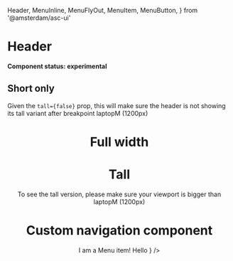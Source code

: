   Header,
  MenuInline,
  MenuFlyOut,
  MenuItem,
  MenuButton,
} from '@amsterdam/asc-ui'

<Meta title="UI/Header" component={Header} />

# Header

**Component status: experimental**

## Short only

Given the `tall={false}` prop, this will make sure the header is not showing its tall variant after breakpoint laptopM (1200px)

<Preview>
  <Story name="Short only">
    <React.Fragment>
      <Header
        headerLogoTextAs="div" // Now the HeaderLogoText component will be a `div`
        tall={false}
        title="Some title"
        fullWidth={false}
      />
    </React.Fragment>
  </Story>
</Preview>

# Full width

<Preview>
  <Story name="Full width">
    <React.Fragment>
      <Header tall={false} title="Some title" fullWidth />
    </React.Fragment>
  </Story>
</Preview>

# Tall

To see the tall version, please make sure your viewport is bigger than laptopM (1200px)

<Preview>
  <Story name="Tall">
    <React.Fragment>
      <Header tall title="Some title" fullWidth={false} />
    </React.Fragment>
  </Story>
</Preview>

# Custom navigation component

<Preview>
  <Story name="Custom navigation component">
    <React.Fragment>
      <Header
        tall
        title="Some title"
        navigation={
          <MenuInline>
            <MenuItem>
              <MenuButton forwardedAs="a" href="/" active>
                I am a Menu item!
              </MenuButton>
            </MenuItem>
            <MenuFlyOut label="I'm a Menu item with children!">
              <MenuItem>
                <MenuButton forwardedAs="a" href="/" active>
                  Hello
                </MenuButton>
              </MenuItem>
            </MenuFlyOut>
          </MenuInline>
        }
      />
    </React.Fragment>
  </Story>
</Preview>
